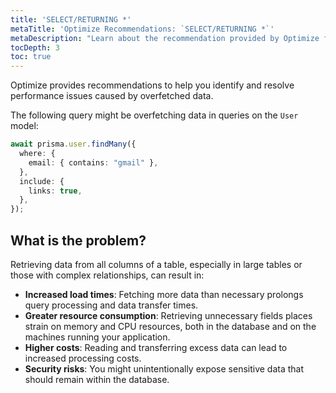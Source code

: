 ```yaml
---
title: 'SELECT/RETURNING *'
metaTitle: 'Optimize Recommendations: `SELECT/RETURNING *`'
metaDescription: "Learn about the recommendation provided by Optimize for queries that are overfetching data."
tocDepth: 3
toc: true
---
```


Optimize provides recommendations to help you identify and resolve performance issues caused by overfetched data.

The following query might be overfetching data in queries on the `User` model:

```ts
await prisma.user.findMany({
  where: {
    email: { contains: "gmail" },
  },
  include: {
    links: true,
  },
});
```

## What is the problem?

Retrieving data from all columns of a table, especially in large tables or those with complex relationships, can result in:

- **Increased load times**: Fetching more data than necessary prolongs query processing and data transfer times.
- **Greater resource consumption**: Retrieving unnecessary fields places strain on memory and CPU resources, both in the database and on the machines running your application.
- **Higher costs**: Reading and transferring excess data can lead to increased processing costs.
- **Security risks**: You might unintentionally expose sensitive data that should remain within the database.
